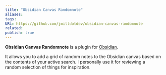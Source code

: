 ```yaml
---
title: "Obsidian Canvas Randomnote"
aliases: 
tags: 
URL: https://github.com/jmilldotdev/obsidian-canvas-randomnote
related: 
publish: true
---
```


**Obsidian Canvas Randomnote** is a plugin for [Obsidian]([https://obsidian.md](https://obsidian.md/)).

It allows you to add a grid of random notes to the Obsidian canvas based on the contents of your active search. I personally use it for reviewing a random selection of things for inspiration.